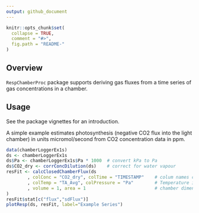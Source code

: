 ---
output: github_document
---

<!-- 
README.md is generated from README.Rmd. Please edit that file
knit("README.Rmd") 
-->


```{r, echo = FALSE}
knitr::opts_chunk$set(
  collapse = TRUE,
  comment = "#>",
  fig.path = "README-"
)
```

<!-- 
[![CRAN_Status_Badge](http://www.r-pkg.org/badges/version/logitnorm)](http://cran.r-project.org/package=logitnorm)
-->



## Overview

`RespChamberProc` package supports deriving gas fluxes from a time series of gas
concentrations in a chamber.

<!-- 
## Installation
```{r, eval = FALSE}
# From CRAN
install.packages("logitnorm")

# Or the the development version from GitHub:
# install.packages("devtools")
devtools::install_github("bgctw/logitnorm")
```
-->


## Usage

See the package vignettes for an introduction.

A simple example estimates photosynthesis (negative CO2 flux into the
light chamber) in units micromol/second from CO2 concentration data in ppm.
 
```{r example}
data(chamberLoggerEx1s)
ds <- chamberLoggerEx1s
ds$Pa <- chamberLoggerEx1s$Pa * 1000  # convert kPa to Pa
ds$CO2_dry <- corrConcDilution(ds)    # correct for water vapour
resFit <- calcClosedChamberFlux(ds
		, colConc = "CO2_dry", colTime = "TIMESTAMP"	# colum names conc ~ timeInSeconds
		, colTemp = "TA_Avg", colPressure = "Pa"		# Temperature in K, Pressure in Pa
		, volume = 1, area = 1						    # chamber dimensions m3 and m2
)
resFit$stat[c("flux","sdFlux")]
plotResp(ds, resFit, label="Example Series")
```
